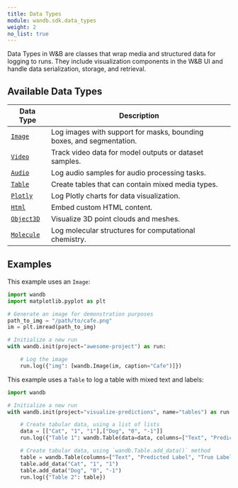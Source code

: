 ---
title: Data Types
module: wandb.sdk.data_types
weight: 2
no_list: true
---

Data Types in W&B are classes that wrap media and structured data for logging to runs. They include visualization components in the W&B UI and handle data serialization, storage, and retrieval.

## Available Data Types

| Data Type | Description |
|-----------|-------------|
| [`Image`](./Image/) | Log images with support for masks, bounding boxes, and segmentation. |
| [`Video`](./Video/) | Track video data for model outputs or dataset samples. |
| [`Audio`](./Audio/) | Log audio samples for audio processing tasks. |
| [`Table`](./Table/) | Create tables that can contain mixed media types. |
| [`Plotly`](./Plotly/) | Log Plotly charts for data visualization. |
| [`Html`](./Html/) | Embed custom HTML content. |
| [`Object3D`](./Object3D/) | Visualize 3D point clouds and meshes. |
| [`Molecule`](./Molecule/) | Log molecular structures for computational chemistry. |

## Examples

This example uses an `Image`:

```python
import wandb
import matplotlib.pyplot as plt

# Generate an image for demonstration purposes
path_to_img = "/path/to/cafe.png"
im = plt.imread(path_to_img)

# Initialize a new run
with wandb.init(project="awesome-project") as run:

    # Log the image
    run.log({"img": [wandb.Image(im, caption="Cafe")]})
```

This example uses a `Table` to log a table with mixed text and labels:

```python
import wandb

# Initialize a new run
with wandb.init(project="visualize-predictions", name="tables") as run:

    # Create tabular data, using a list of lists
    data = [["Cat", "1", "1"],["Dog", "0", "-1"]]
    run.log({"Table 1": wandb.Table(data=data, columns=["Text", "Predicted Label", "True Label"])})

    # Create tabular data, using `wandb.Table.add_data()` method
    table = wandb.Table(columns=["Text", "Predicted Label", "True Label"])
    table.add_data("Cat", "1", "1")
    table.add_data("Dog", "0", "-1")
    run.log({"Table 2": table})
```